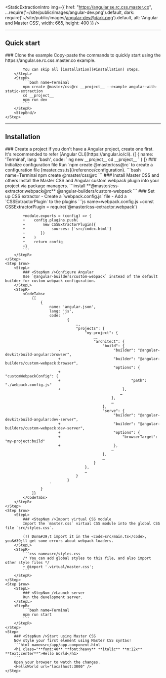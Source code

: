 
<StaticExtractionIntro img={{
    href: "https://angular.se.rc.css.master.co",
    ...require('~/site/public/images/angular-dev.png').default,
    dark: require('~/site/public/images/angular-dev@dark.png').default,
    alt: 'Angular and Master CSS',
    width: 665, height: 400 }} />

---

## Quick start
<StepSection>
    <Step $row>
        <StepL>
            ### <StepNum />Clone the example
            Copy-paste the commands to quickly start using the https://angular.se.rc.css.master.co example.

            You can skip all [installation](#installation) steps.
        </StepL>
        <StepR>
            ```bash name=Terminal
            npm create @master/css@rc __project__ --example angular-with-static-extraction
            cd __project__
            npm run dev
            ```
        </StepR>
        <StepEnd/>
    </Step>
</StepSection>

---

## Installation

<StepSection>
    <Step $row>
        <StepL>
            ### <StepNum />Create a project
            If you don&#39;t have a Angular project, create one first. It&#39;s recommended to refer [Angular CLI](https://angular.io/cli).
        </StepL>
        <StepR>
            <CodeTabs>
                {[
                    {
                        name: 'Terminal',
                        lang: 'bash',
                        code: `
                            ng new __project__
                            cd __project__
                        `
                    }
                ]}
            </CodeTabs>
        </StepR>
    </Step>
    <Step $row>
        <StepL>
            ### <StepNum />Initialize configuration file
            Run `npm create @master/css@rc` to create a configuration file [master.css.ts](/reference/configuration).
        </StepL>
        <StepR>
            ```bash name=Terminal
            npm create @master/css@rc
            ```
        </StepR>
    </Step>
    <Step $row>
        <StepL>
            ### <StepNum />Install Master CSS and others
            Install the Master CSS and Angular custom webpack plugin into your project via package managers.
        </StepL>
        <StepR>
            ```install
            **@master/css-extractor.webpack@rc** @angular-builders/custom-webpack
            ```
        </StepR>
    </Step>
    <Step $row>
        <StepL>
            ### <StepNum />Set up CSS extractor
            - Create a `webpack.config.js` file
            - Add a `CSSExtractorPlugin` to the plugins
        </StepL>
        <StepR>
            ```js name=webpack.config.js
            +const CSSExtractorPlugin = require('@master/css-extractor.webpack')

            +module.exports = (config) => {
            +    config.plugins.push(
            +        new CSSExtractorPlugin({
            +            sources: ['src/index.html']
            +       })
            +    )
            +    return config
            +}
            ```
        </StepR>
    </Step>
    <Step $row>
        <StepL>
            ### <StepNum />Configure Angular
            Use `@angular-builders/custom-webpack` instead of the default builder for custom webpack configuration.
        </StepL>
        <StepR>
            <CodeTabs>
                {[
                    {
                        name: 'angular.json',
                        lang: 'js',
                        code: `
                                {
                                    …,
                                    "projects": {
                                        "my-project": {
                                            …,
                                            "architect": {
                                                "build": {
                            -                        "builder": "@angular-devkit/build-angular:browser",
                            +                        "builder": "@angular-builders/custom-webpack:browser",
                                                     "options": {
                            +                            "customWebpackConfig": {
                            +                                "path": "./webpack.config.js"
                            +                            },
                                                        …
                                                    },
                                                    …
                                                },
                                                "serve": {
                            -                        "builder": "@angular-devkit/build-angular:dev-server",
                            +                        "builder": "@angular-builders/custom-webpack:dev-server",
                            +                        "options": {
                            +                            "browserTarget": "my-project:build"
                            +                        },
                                                    …
                                                },
                                                …
                                            }
                                        },
                                        …
                                    }
                                }
                        `
                    }
                ]}
            </CodeTabs>
        </StepR>
    </Step>
    <Step $row>
        <StepL>
            ### <StepNum />Import virtual CSS module
            Import the `master.css` virtual CSS module into the global CSS file `src/styles.css`.

            (!) Don&#39;t import it in the <code>src/main.ts</code>, you&#39;ll get some errors about webpack loaders.
        </StepL>
        <StepR>
            ```css name=src/styles.css
            /* You can add global styles to this file, and also import other style files */
            + @import '.virtual/master.css';
            ```
        </StepR>
    </Step>
    <Step $row>
        <StepL>
            ### <StepNum />Launch server
            Run the development server.
        </StepL>
        <StepR>
            ```bash name=Terminal
            npm run start
            ```
        </StepR>
    </Step>
    <Step>
        ### <StepNum />Start using Master CSS
        Now style your first element using Master CSS syntax!
        ```html name=src/app/app.component.html
        <h1 class="**font:40** **font:heavy** **italic** **m:12x** **text:center**">Hello World</h1>
        ```
        Open your browser to watch the changes.
        <HelloWorld url="localhost:3000" />
    </Step>
</StepSection>